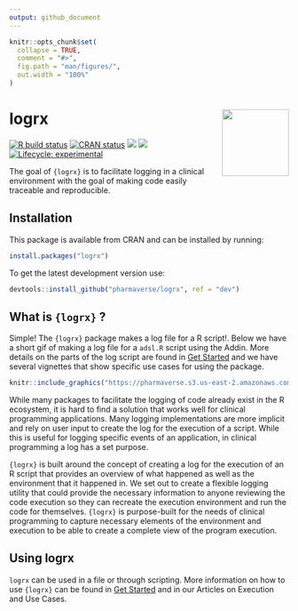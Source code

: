 ```yaml
---
output: github_document
---
```


<!-- README.md is generated from README.Rmd. Please edit that file -->

```r
knitr::opts_chunk$set(
  collapse = TRUE,
  comment = "#>",
  fig.path = "man/figures/",
  out.width = "100%"
)
```

# logrx  <img src="man/figures/logo.png" align="right" alt="" width="120" />

<!-- badges: start -->
[![R build status](https://github.com/pharmaverse/logrx/workflows/R-CMD-check/badge.svg)](https://github.com/pharmaverse/logrx/actions?workflow=R-CMD-check)
[![CRAN status](https://www.r-pkg.org/badges/version/logrx)](https://CRAN.R-project.org/package=logrx)
[<img src="https://img.shields.io/codecov/c/github/pharmaverse/logrx">](https://app.codecov.io/gh/pharmaverse/logrx)
[<img src="https://img.shields.io/badge/License-MIT-blue.svg">](https://github.com/pharmaverse/logrx/blob/master/LICENSE.md)
[![Lifecycle: experimental](https://img.shields.io/badge/lifecycle-experimental-orange.svg)](https://lifecycle.r-lib.org/articles/stages.html#experimental-1)
<!-- badges: end -->

The goal of `{logrx}` is to facilitate logging in a clinical environment with the goal of making code easily traceable and reproducible.

## Installation

This package is available from CRAN and can be installed by running: 

```r
install.packages("logrx")
```

To get the latest development version use:

```r
devtools::install_github("pharmaverse/logrx", ref = "dev")
```

## What is ```{logrx}``` ?

Simple!  The `{logrx}` package makes a log file for a R script!.  Below we have a short gif of
making a log file for a `adsl.R` script using the Addin.  More details on the parts of the log script
are found in [Get Started](https://pharmaverse.github.io/logrx/articles/logrx.html) and we have several vignettes that show specific use cases for using the package.

```r
knitr::include_graphics("https://pharmaverse.s3.us-east-2.amazonaws.com/gifs/logrx.gif")
```

While many packages to facilitate the logging of code already exist in the R ecosystem, it is hard to find a solution that works well for clinical programming applications.  Many logging implementations are more implicit and rely on user input to create the log for the execution of a script.  While this is useful for logging specific events of an application, in clinical programming a log has a set purpose.  

```{logrx}``` is built around the concept of creating a log for the execution of an R script that provides an overview of what happened as well as the environment that it happened in.  We set out to create a flexible logging utility that could provide the necessary information to anyone reviewing the code execution so they can recreate the execution environment and run the code for themselves.  ```{logrx}``` is purpose-built for the needs of clinical programming to capture necessary elements of the environment and execution to be able to create a complete view of the program execution.

## Using logrx

```logrx``` can be used in a file or through scripting.  More information on how to use ```{logrx}``` can be found in [Get Started](https://pharmaverse.github.io/logrx/articles/logrx.html) and in our Articles on Execution and Use Cases.

